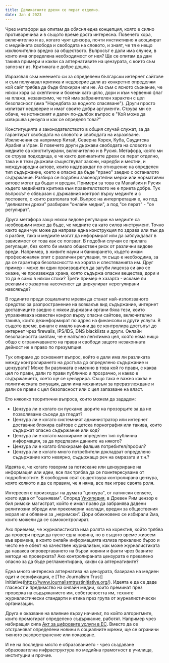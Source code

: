 ```yaml
---
title: Деликатните дрехи се перат отделно.
date: Jan 4 2023
---
```


Чрез метафори ще опитам да обясня една концепция, която е силно противоречива и в същото време доста интересна. Повечето хора, включително и аз, когато чуят цензора, почти инстиктивно я асоциират с медийната свобода и свободата на словото, и знаят, че тя е нещо изключително вредно за обществото. Въпросът е дали има случеи, в които има определена необходимост от нея? Ще се опитам да дам такива примери и какви са алтернативите на цензурата, с които съм запознат аз. Критиката е добре дошла.

Изразявал съм мнението си за определени български интернет сайтове и съм получавал критика и недоверие дали аз конкретно определям кой сайт трябва да бъде блокиран или не. Аз съм с ясното съзнание, че някои хора са скептични и бохеми като цяло, дори и към червения флаг на плажа, независимо, че той има забранителен характен с цел безопасност (има "Наредбата за водното спасяване"). Други просто изпитват недоверие и имат своите добри аргументи. Струва ми се обаче, че истинският и далеч по-дълбок въпрос е "Кой може да извършва цензула и как се определя това?"

Конституцията и законодателството в общия случай служат, за да гарантират свободата на словото и свободата на изразяване. Изключения са например Китай, Северна Корея, Куба, Саудитска Арабия и Иран. В повечето други държави свободата на словото и медиите са конституирани, включително и в Русия. Метафора, която ми се струва подходяща, е че както деликатните дрехи се перат отделно, така и в тези държави съществуват закони, наредби и местни, и международни актове, които надграждат по отношение на определен тип съдържание, което е опасно да бъде "прано" заедно с останалото съдържание. Разбира се подобни законодателни мерки или нормативни актове могат да бъдат и вредни. Примери за това са Малайзия и Русия където медийната критика към правителството не е приета добре. Тук въпросът е обвързан с държавния контрол върху медиите и с лостовете, с които разполага той. Въпрос на интерпретация е, но под "деликатни дрехи" разбирам "онлайн медии", а под "се перат" - "се регулират".

Друга метафора защо някои видове регулации на медиите са необходими може да бъде, че медиите са като силов инструмент. Точно както един чук може да направи една конструкция по здрава или пък да я разбие, така и медиите могат да информират или да заблуждават в зависимост от това как се ползват. В подобни случаи се прилага регулация, без която би имало обществен риск от различни видове вреди. Например, в живите науки и банкирането, където имам професионален опит с различни регулации, тя също е необходима, за да се гарантира безопасността на хората и спестяванията им. Друг пример - може ли един производител да загуби лиценза си ако се окаже, че произвежда храна, която съдържа опасни вещества, дори и тя да е само в някои стоки? Трети пример е хазарта - искаме ли реклами с хазартна насоченост да циркулират нерегулирани навсякъде?

В годините преди социалните мрежи да станат най-използваното средство за разпространение на всякакъв вид съдържание, интернет доставчиците заедно с някои държавни органи бяха тези, които упражняваха известен конрол върху опасни сайтове, включително такива, които дезинформират по адрес на финансови и други услуги. В същото време, винаги е имало начини да се контролира достъпът до интернет чрез firewalls, IPS/IDS, DNS blacklists и други. Онлайн безопасността смятам, че е напълно легитимна цел, която няма нищо общо с ограничаването на права и свободи защото незаконната дейност не е право по презумпция.

Тук опираме до основният въпрос, който е дали има ли разликата между контролирането на достъпа до определено съдържание и цензурата? Може би разликата е именно в това кой го прави, с каква цел го прави, дали го прави публично и прозрачно, и какво е съдържанието, което ще се цензурира. Също така е важно каква е политическата ситуация, дали има механизъм за преразглеждане и дали се прави с цел безопасност или с цел запазване на власт.

Ето няколко теоритични въпроса, които можем да зададем:
- Цензура ли е когато си пускаме щорите на прозорците за да не позволяваме съседи да гледат?
- Цензура ли е когато системният администратор или интернет доставчик блокира сайтове с детска порнография или такива, които съдържат опасно съдържание или код?
- Цензура ли е когато маскираме определен тип публична информация, за да предпазим данните на някого?
- Цензура ли е когато блокираме фалшив потребител/профил?
- Цензура ли е когато много потребители докладват определено съдържание като невярно, съдържащо реч на омразата и т.н.?

Идеята е, че когато говорим за потискане или цензуриране на информация или идеи, все пак трябва да се поинтересуваме от подробностите. В свободния свят съществува контролирана цензура, която колкото и да се правим, че я няма, все пак играе своята роля.

Интересен е произходът на думата "цензура", от латински censere, което идва от "оценявам". Според [Уикипедия](https://bg.wikipedia.org/wiki/%D0%A6%D0%B5%D0%BD%D0%B7%D0%BE%D1%80), в Древен Рим цензор е бил римски магистрат, който е имал право да забранява дадени религиозни обреди или прекомерни наслади, вредни за обществения морал или обявени за „неримски“. Дори обикновено се избирали 2ма, които можели да се самоконтролират.

Ако приемем, че журналистиката има ролята на коректив, който трябва да провери преди да пусне една новина, но в същото време живеем във времена, в които онлайн информацията излиза прекалено бързо и често не е обект на качествен журнализъм, как може журналистиката да навакса опровергаването на бързи новини и факти чрез бавните методи на проверката? Ако контролираната цензурата е прекалено опасно за да бъде регламентирана, какви са алтернативите?

Една много интересна алтернатива на цензурата, базирана на медиен одит и серификация, е [The Journalism Trust] Initiative(https://www.journalismtrustinitiative.org/). Идеята е да се даде гласност и предимство на онлайн медии, които преминат през проверка на съдържанието им, собствеността им, техните журналистически стандарти и етика през група от журналистически организации.

Друга е оказване на влияние върху начинът, по който алгоритмите, които промотират определено съдържание, работят. Например чрез набиращия сила [Акт за цифровите услуги в ЕС](https://commission.europa.eu/strategy-and-policy/priorities-2019-2024/europe-fit-digital-age/digital-services-act-ensuring-safe-and-accountable-online-environment_bg). Вместо да се отстраняват определени новини в социалните мрежи, ще се ограничи тяхното разпространение или показване.

И не на последно място е образованието - чрез създаване образователна инфраструктура по медийна грамотност в училища, институции и прочие.
